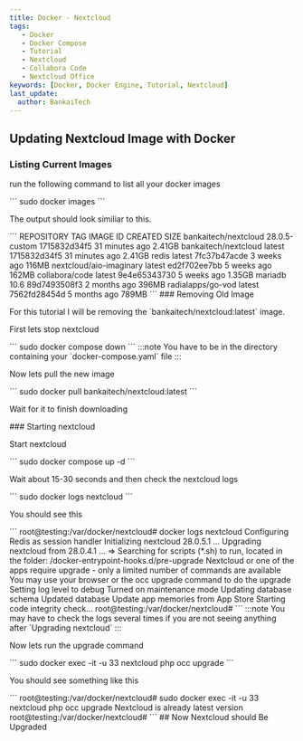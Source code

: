 ```yaml
---
title: Docker - Nextcloud
tags:
   - Docker
   - Docker Compose
   - Tutorial
   - Nextcloud
   - Collabora Code
   - Nextcloud Office
keywords: [Docker, Docker Engine, Tutorial, Nextcloud]
last_update:
  author: BankaiTech
---
```


## Updating Nextcloud Image with Docker
### Listing Current Images
<p>run the following command to list all your docker images</p>
```
sudo docker images
```
<p>The output should look similiar to this.</p>
```
REPOSITORY                TAG             IMAGE ID       CREATED          SIZE
bankaitech/nextcloud      28.0.5-custom   1715832d34f5   31 minutes ago   2.41GB
bankaitech/nextcloud      latest          1715832d34f5   31 minutes ago   2.41GB
redis                     latest          7fc37b47acde   3 weeks ago      116MB
nextcloud/aio-imaginary   latest          ed2f702ee7bb   5 weeks ago      162MB
collabora/code            latest          9e4e65343730   5 weeks ago      1.35GB
mariadb                   10.6            89d7493508f3   2 months ago     396MB
radialapps/go-vod         latest          7562fd28454d   5 months ago     789MB
```
### Removing Old Image
<p>For this tutorial I will be removing the `bankaitech/nextcloud:latest` image.</p>
<p>First lets stop nextcloud</p>
```
sudo docker compose down
```
:::note
You have to be in the directory containing your `docker-compose.yaml` file
:::

<p>Now lets pull the new image</p>
```
sudo docker pull bankaitech/nextcloud:latest
```
<p>Wait for it to finish downloading</p>
### Starting nextcloud
<p>Start nextcloud</p>
```
sudo docker compose up -d
```
<p>Wait about 15-30 seconds and then check the nextcloud logs</p>
```
sudo docker logs nextcloud
```
<p>You should see this</p>
```
root@testing:/var/docker/nextcloud# docker logs nextcloud
Configuring Redis as session handler
Initializing nextcloud 28.0.5.1 ...
Upgrading nextcloud from 28.0.4.1 ...
=> Searching for scripts (*.sh) to run, located in the folder: /docker-entrypoint-hooks.d/pre-upgrade
Nextcloud or one of the apps require upgrade - only a limited number of commands are available
You may use your browser or the occ upgrade command to do the upgrade
Setting log level to debug
Turned on maintenance mode
Updating database schema
Updated database
Update app memories from App Store
Starting code integrity check...
root@testing:/var/docker/nextcloud# 
```
:::note
You may have to check the logs several times if you are not seeing anything after `Upgrading nextcloud`
:::
<p>Now lets run the upgrade command</p>
```
sudo docker exec -it -u 33 nextcloud php occ upgrade
```
<p>You should see something like this</p>
```
root@testing:/var/docker/nextcloud# sudo docker exec -it -u 33 nextcloud php occ upgrade                          
Nextcloud is already latest version
root@testing:/var/docker/nextcloud# 
```
## Now Nextcloud should Be Upgraded
